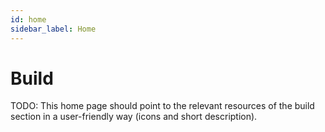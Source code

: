 ```yaml
---
id: home
sidebar_label: Home
---
```


# Build

TODO: This home page should point to the relevant resources of the build section in a user-friendly way (icons and short
description).
